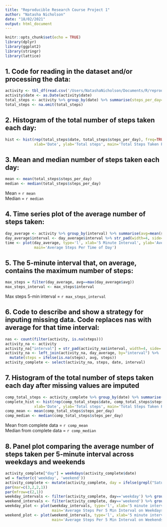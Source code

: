 ```yaml
---
title: "Reproducible Research Course Project 1"
author: "Natasha Nicholson"
date: "18/02/2021"
output: html_document
---
```


```r
knitr::opts_chunk$set(echo = TRUE)
library(dplyr)
library(ggplot2)
library(stringr)
library(lattice)
```

## 1. Code for reading in the dataset and/or processing the data:

```r
activity <- tbl_df(read.csv('/Users/NatashaNicholson/Documents/R/reproducible research/activity.csv'))
activity$date <- as.Date(activity$date)
total_steps <- activity %>% group_by(date) %>% summarise(steps_per_day=sum(steps))
total_steps <- na.omit(total_steps)
```

## 2. Histogram of the total number of steps taken each day:

```r
hist <- hist(rep(total_steps$date, total_steps$steps_per_day), freq=TRUE, breaks = "days",
             xlab='Date', ylab='Total steps', main='Total Steps Taken Per Day')
```

## 3. Mean and median number of steps taken each day:

```r
mean <- mean(total_steps$steps_per_day)
median <- median(total_steps$steps_per_day)
```

Mean = `r mean`  
Median = `r median`  

## 4. Time series plot of the average number of steps taken:

```r
day_average <- activity %>% group_by(interval) %>% summarise(avg=mean(steps, na.rm=TRUE))
day_average$interval <- day_average$interval %>% str_pad(width=4, side='left', pad='0')
time <- plot(day_average, type='l', xlab='5 Minute Interval', ylab='Average steps', 
             main='Average Steps Per Time of Day')
```

## 5. The 5-minute interval that, on average, contains the maximum number of steps:

```r
max_steps = filter(day_average, avg==max(day_average$avg))
max_steps_interval <- max_steps$interval
```

Max steps 5-min interval = `r max_steps_interval`

## 6. Code to describe and show a strategy for inputing missing data. Code replaces nas with average for that time interval:

```r
nas <- count(filter(activity, is.na(steps)))
activity_na <- activity
activity_na["interval"] = str_pad(activity_na$interval, width=4, side='left', pad='0')
activity_na <- left_join(activity_na, day_average, by="interval") %>% 
  mutate(steps = ifelse(is.na(steps), avg, steps))
activity_complete <- select(activity_na, steps, date, interval)
```

## 7. Histogram of the total number of steps taken each day after missing values are imputed

```r
comp_total_steps <- activity_complete %>% group_by(date) %>% summarise(steps_per_day=sum(steps))
complete_hist <- hist(rep(comp_total_steps$date, comp_total_steps$steps_per_day), freq=TRUE, breaks = "days",
             xlab='Date', ylab='Total steps', main='Total Steps Taken Per Day')
comp_mean <- mean(comp_total_steps$steps_per_day)
comp_median <- median(comp_total_steps$steps_per_day)
```

Mean from complete data = `r comp_mean`  
Median from complete data = `r comp_median`  

## 8. Panel plot comparing the average number of steps taken per 5-minute interval across weekdays and weekends

```r
activity_complete["day"] = weekdays(activity_complete$date)
wd = factor(c('weekday', 'weekend'))
activity_complete <- mutate(activity_complete, day = ifelse(grepl("Saturday", day)|grepl("Sunday", day), levels(wd)[2], levels(wd)[1]))
par(mar=c(3,2,2,1))
par(mfrow=c(2,1))
weekday_intervals <- filter(activity_complete, day=='weekday') %>% group_by(interval) %>% summarise(avg=mean(steps))
weekend_intervals <- filter(activity_complete, day=='weekend') %>% group_by(interval) %>% summarise(avg=mean(steps))
weekday_plot <- plot(weekday_intervals, type='l', xlab='5 minute interval', ylab='Average steps', 
                     main='Average Steps Per 5 Min Interval on Weekdays')
weekend_plot <- plot(weekend_intervals, type='l', xlab='5 minute interval', ylab='Average steps', 
                     main='Average Steps Per 5 Min Interval on Weekends')
```
